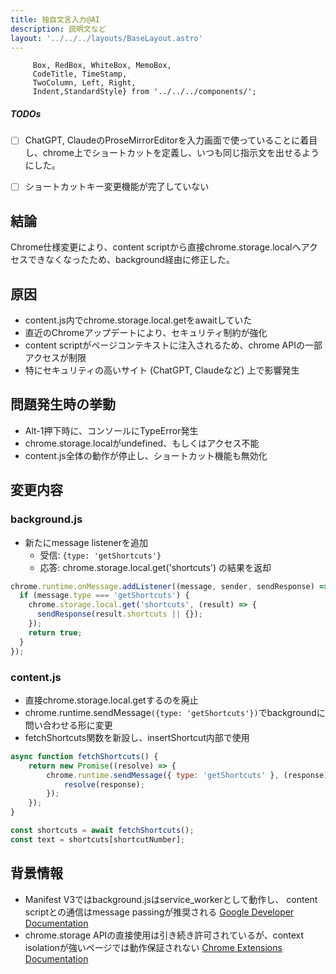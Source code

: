 ```yaml
---
title: 独自文言入力@AI
description: 説明文など
layout: '../../../layouts/BaseLayout.astro'
---
```



         Box, RedBox, WhiteBox, MemoBox, 
         CodeTitle, TimeStamp,
         TwoColumn, Left, Right,
         Indent,StandardStyle} from '../../../components/';

<StandardStyle />

##### TODOs

 - [ ] ChatGPT, ClaudeのProseMirrorEditorを入力画面で使っていることに着目し、chrome上でショートカットを定義し、いつも同じ指示文を出せるようにした。
 - [ ] ショートカットキー変更機能が完了していない
 




## 結論
Chrome仕様変更により、content scriptから直接chrome.storage.localへアクセスできなくなったため、background経由に修正した。
## 原因
- content.js内でchrome.storage.local.getをawaitしていた
- 直近のChromeアップデートにより、セキュリティ制約が強化
- content scriptがページコンテキストに注入されるため、chrome APIの一部アクセスが制限
- 特にセキュリティの高いサイト (ChatGPT, Claudeなど) 上で影響発生
## 問題発生時の挙動
- Alt-1押下時に、コンソールにTypeError発生
- chrome.storage.localがundefined、もしくはアクセス不能
- content.js全体の動作が停止し、ショートカット機能も無効化
## 変更内容
### background.js
- 新たにmessage listenerを追加
  - 受信: `{type: 'getShortcuts'}`
  - 応答: chrome.storage.local.get('shortcuts') の結果を返却
```javascript
chrome.runtime.onMessage.addListener((message, sender, sendResponse) => {
  if (message.type === 'getShortcuts') {
    chrome.storage.local.get('shortcuts', (result) => {
      sendResponse(result.shortcuts || {});
    });
    return true;
  }
});
```
### content.js
- 直接chrome.storage.local.getするのを廃止
- chrome.runtime.sendMessage`({type: 'getShortcuts'})`でbackgroundに問い合わせる形に変更
- fetchShortcuts関数を新設し、insertShortcut内部で使用
```javascript
async function fetchShortcuts() {
    return new Promise((resolve) => {
        chrome.runtime.sendMessage({ type: 'getShortcuts' }, (response) => {
            resolve(response);
        });
    });
}
```
```javascript
const shortcuts = await fetchShortcuts();
const text = shortcuts[shortcutNumber];
```
## 背景情報
- Manifest V3ではbackground.jsはservice_workerとして動作し、
  content scriptとの通信はmessage passingが推奨される [Google Developer Documentation](https://developer.chrome.com/docs/extensions/mv3/messaging/)
- chrome.storage APIの直接使用は引き続き許可されているが、context isolationが強いページでは動作保証されない [Chrome Extensions Documentation](https://developer.chrome.com/docs/extensions/mv3/content_scripts/#host-page-communication)
